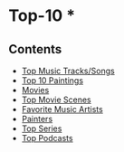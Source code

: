 = Top-10 * =

== Contents ==

* [[top-music-tracks-songs.wiki|Top Music Tracks/Songs]]
* [[top-paintings.wiki|Top 10 Paintings]]
* [[top-movies.wiki|Movies]]
* [[top-movie-scenes.wiki|Top Movie Scenes]]
* [[top-music-artists.wiki|Favorite Music Artists]]
* [[painters.wiki|Painters]]
* [[top-series.wiki|Top Series]]
* [[top-podcasts.wiki|Top Podcasts]]